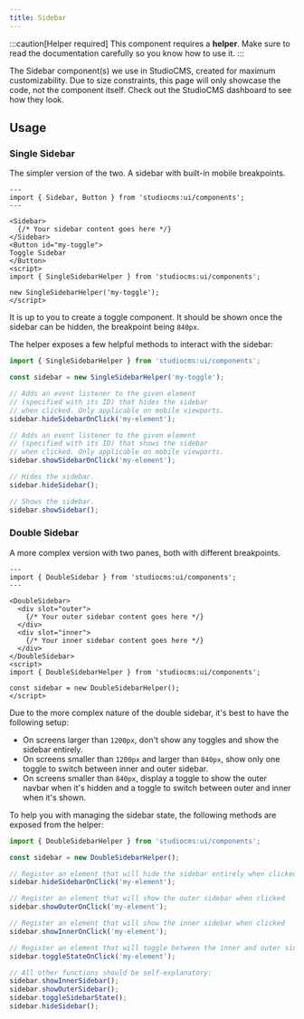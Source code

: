 ```yaml
---
title: Sidebar
---
```


:::caution[Helper required]
This component requires a **helper**. Make sure to read the documentation carefully so you know how to use it.
:::

The Sidebar component(s) we use in StudioCMS, created for maximum customizability. Due to size constraints, this page will only showcase the code, not the component itself. Check out the StudioCMS dashboard to see how they look.

## Usage

### Single Sidebar

The simpler version of the two. A sidebar with built-in mobile breakpoints.

```astro title="SingleSidebarExample.astro"
---
import { Sidebar, Button } from 'studiocms:ui/components';
---

<Sidebar>
  {/* Your sidebar content goes here */}
</Sidebar>
<Button id="my-toggle">
Toggle Sidebar
</Button>
<script>
import { SingleSidebarHelper } from 'studiocms:ui/components';

new SingleSidebarHelper('my-toggle');
</script>
```

It is up to you to create a toggle component. It should be shown once the sidebar can be hidden, the breakpoint being `840px`.

The helper exposes a few helpful methods to interact with the sidebar:

```ts title="SingleSidebarHelperExample.ts"
import { SingleSidebarHelper } from 'studiocms:ui/components';

const sidebar = new SingleSidebarHelper('my-toggle');

// Adds an event listener to the given element 
// (specified with its ID) that hides the sidebar 
// when clicked. Only applicable on mobile viewports.
sidebar.hideSidebarOnClick('my-element');

// Adds an event listener to the given element 
// (specified with its ID) that shows the sidebar 
// when clicked. Only applicable on mobile viewports.
sidebar.showSidebarOnClick('my-element');

// Hides the sidebar.
sidebar.hideSidebar();

// Shows the sidebar.
sidebar.showSidebar();
```

### Double Sidebar

A more complex version with two panes, both with different breakpoints.

```astro title="DoubleSidebarExample.astro"
---
import { DoubleSidebar } from 'studiocms:ui/components';
---

<DoubleSidebar>
  <div slot="outer">
    {/* Your outer sidebar content goes here */}
  </div>
  <div slot="inner">
    {/* Your inner sidebar content goes here */}
  </div>
</DoubleSidebar>
<script>
import { DoubleSidebarHelper } from 'studiocms:ui/components';

const sidebar = new DoubleSidebarHelper();
</script>
```

Due to the more complex nature of the double sidebar, it's best to have the following setup:

- On screens larger than `1200px`, don't show any toggles and show the sidebar entirely.
- On screens smaller than `1200px` and larger than `840px`, show only one toggle to switch between inner and outer sidebar.
- On screens smaller than `840px`, display a toggle to show the outer navbar when it's hidden and a toggle to switch between outer and inner when it's shown.

To help you with managing the sidebar state, the following methods are exposed from the helper:

```ts title="DoubleSidebarHelperExample.astro"
import { DoubleSidebarHelper } from 'studiocms:ui/components';

const sidebar = new DoubleSidebarHelper();

// Register an element that will hide the sidebar entirely when clicked
sidebar.hideSidebarOnClick('my-element');

// Register an element that will show the outer sidebar when clicked
sidebar.showOuterOnClick('my-element');

// Register an element that will show the inner sidebar when clicked
sidebar.showInnerOnClick('my-element');

// Register an element that will toggle between the inner and outer sidebar when clicked
sidebar.toggleStateOnClick('my-element');

// All other functions should be self-explanatory:
sidebar.showInnerSidebar();
sidebar.showOuterSidebar();
sidebar.toggleSidebarState();
sidebar.hideSidebar();
```
